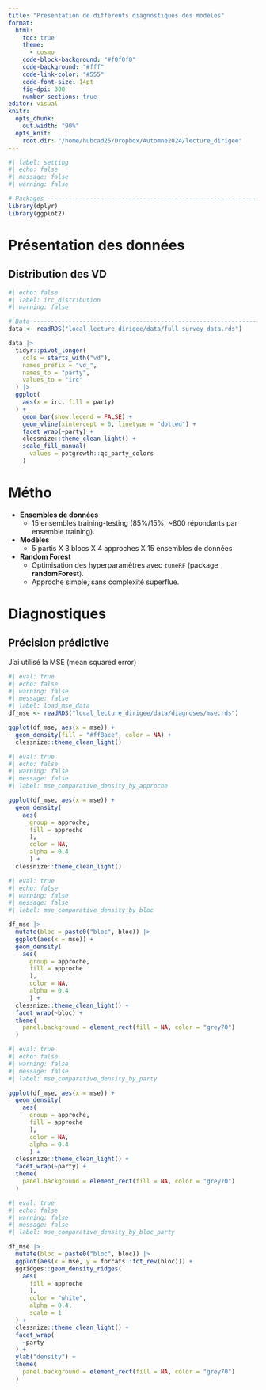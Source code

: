 ```yaml
---
title: "Présentation de différents diagnostiques des modèles"
format:
  html:
    toc: true
    theme:
      - cosmo
    code-block-background: "#f0f0f0"
    code-background: "#fff"
    code-link-color: "#555"
    code-font-size: 14pt
    fig-dpi: 300
    number-sections: true
editor: visual
knitr:
  opts_chunk: 
    out.width: "90%"
  opts_knit:
    root.dir: "/home/hubcad25/Dropbox/Automne2024/lecture_dirigee"
---
```


```r
#| label: setting
#| echo: false
#| message: false
#| warning: false

# Packages ---------------------------------------------------------------
library(dplyr)
library(ggplot2)
```

# Présentation des données

## Distribution des VD

```r
#| echo: false
#| label: irc_distribution
#| warning: false

# Data -------------------------------------------------------------------
data <- readRDS("local_lecture_dirigee/data/full_survey_data.rds")

data |> 
  tidyr::pivot_longer(
    cols = starts_with("vd"),
    names_prefix = "vd_",
    names_to = "party",
    values_to = "irc"
  ) |> 
  ggplot(
    aes(x = irc, fill = party)
  ) +
    geom_bar(show.legend = FALSE) +
    geom_vline(xintercept = 0, linetype = "dotted") +
    facet_wrap(~party) +
    clessnize::theme_clean_light() +
    scale_fill_manual(
      values = potgrowth::qc_party_colors
    )
```


# Métho

- **Ensembles de données**  
  - 15 ensembles training-testing (85%/15%, ~800 répondants par ensemble training).  

- **Modèles**  
  - 5 partis X 3 blocs X 4 approches X 15 ensembles de données

- **Random Forest**  
  - Optimisation des hyperparamètres avec `tuneRF` (package **randomForest**).  
  - Approche simple, sans complexité superflue.  

# Diagnostiques

## Précision prédictive

J'ai utilisé la MSE (mean squared error)

```r
#| eval: true
#| echo: false
#| warning: false
#| message: false
#| label: load_mse_data
df_mse <- readRDS("local_lecture_dirigee/data/diagnoses/mse.rds")

ggplot(df_mse, aes(x = mse)) +
  geom_density(fill = "#ff8ace", color = NA) +
  clessnize::theme_clean_light()
```


```r
#| eval: true
#| echo: false
#| warning: false
#| message: false
#| label: mse_comparative_density_by_approche

ggplot(df_mse, aes(x = mse)) +
  geom_density(
    aes(
      group = approche,
      fill = approche
      ),
      color = NA,
      alpha = 0.4
      ) +
  clessnize::theme_clean_light()
```

```r
#| eval: true
#| echo: false
#| warning: false
#| message: false
#| label: mse_comparative_density_by_bloc

df_mse |> 
  mutate(bloc = paste0("bloc", bloc)) |>
  ggplot(aes(x = mse)) +
  geom_density(
    aes(
      group = approche,
      fill = approche
      ),
      color = NA,
      alpha = 0.4
      ) +
  clessnize::theme_clean_light() +
  facet_wrap(~bloc) +
  theme(
    panel.background = element_rect(fill = NA, color = "grey70")
  )
```

```r
#| eval: true
#| echo: false
#| warning: false
#| message: false
#| label: mse_comparative_density_by_party

ggplot(df_mse, aes(x = mse)) +
  geom_density(
    aes(
      group = approche,
      fill = approche
      ),
      color = NA,
      alpha = 0.4
      ) +
  clessnize::theme_clean_light() +
  facet_wrap(~party) +
  theme(
    panel.background = element_rect(fill = NA, color = "grey70")
  )
```


```r
#| eval: true
#| echo: false
#| warning: false
#| message: false
#| label: mse_comparative_density_by_bloc_party

df_mse |> 
  mutate(bloc = paste0("bloc", bloc)) |>
  ggplot(aes(x = mse, y = forcats::fct_rev(bloc))) +
  ggridges::geom_density_ridges(
    aes(
      fill = approche
      ),
      color = "white",
      alpha = 0.4,
      scale = 1
  ) +
  clessnize::theme_clean_light() +
  facet_wrap(
    ~party
  ) +
  ylab("density") +
  theme(
    panel.background = element_rect(fill = NA, color = "grey70")
  )

```
